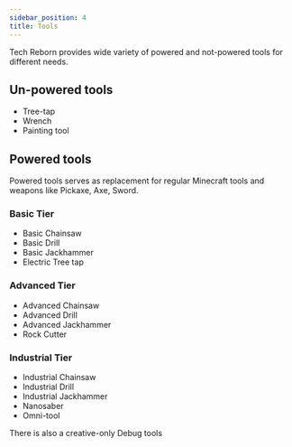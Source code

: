 ```yaml
---
sidebar_position: 4
title: Tools
---
```


Tech Reborn provides wide variety of powered and not-powered tools for different needs.

## Un-powered tools

- Tree-tap
- Wrench
- Painting tool

## Powered tools

Powered tools serves as replacement for regular Minecraft tools and weapons like Pickaxe, Axe, Sword.

### Basic Tier

- Basic Chainsaw
- Basic Drill
- Basic Jackhammer
- Electric Tree tap

### Advanced Tier

- Advanced Chainsaw
- Advanced Drill
- Advanced Jackhammer
- Rock Cutter

### Industrial Tier

- Industrial Chainsaw
- Industrial Drill
- Industrial Jackhammer
- Nanosaber
- Omni-tool

There is also a creative-only Debug tools
